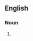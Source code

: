 ==English==

===Noun===
{{head|en|noun form|head=[[chill]] [[pill]]s}}

# {{plural of|chill pill|lang=en}}